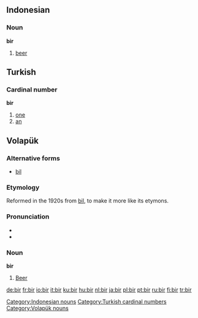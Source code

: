 ==Indonesian==

===Noun===
'''bir'''

#[[beer]]

==Turkish==

===Cardinal number===
'''bir'''

#[[one]]
#[[an]]

==Volapük== 
===Alternative forms===
*[[bil#Volapük|bil]]

===Etymology===
Reformed in the 1920s from [[bil#Volapük|bil]], to make it more like its etymons.

===Pronunciation===
*{{IPA|/bir/}}
*{{SAMPA|/bir/}}

===Noun=== 
'''bir'''
#[[beer|Beer]]

[[Category:Indonesian nouns]]
[[Category:Turkish cardinal numbers]]
[[Category:Volapük nouns]]

[[de:bir]]
[[fr:bir]]
[[io:bir]]
[[it:bir]]
[[ku:bir]]
[[hu:bir]]
[[nl:bir]]
[[ja:bir]]
[[pl:bir]]
[[pt:bir]]
[[ru:bir]]
[[fi:bir]]
[[tr:bir]]